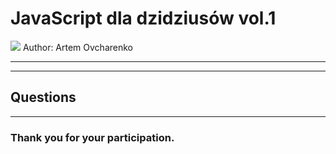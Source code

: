

<Head>
  <title>JavaScript dla dzidziusów</title>
</Head>

# JavaScript dla dzidziusów vol.1


<ImageWithLabel label="JavaScript dla dzidziusów">
  <img src="./static/at-start" />
</ImageWithLabel>
Author: Artem Ovcharenko

---

---

## Questions

---

### Thank you for your participation.
